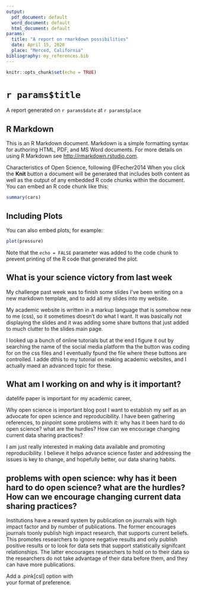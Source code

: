 ```yaml
---
output:
  pdf_document: default
  word_document: default
  html_document: default
params:
  title: "A report on rmarkdown possibilities"
  date: April 15, 2020
  place: "Merced, California"
bibliography: my_references.bib
---
```


```r
knitr::opts_chunk$set(echo = TRUE)
```
# `r params$title`

A report generated on `r params$date` at `r params$place`

## R Markdown

This is an R Markdown document. Markdown is a simple formatting syntax for authoring HTML, PDF, and MS Word documents. For more details on using R Markdown see <http://rmarkdown.rstudio.com>.

Characteristics of Open Science, following @Fecher2014
When you click the **Knit** button a document will be generated that includes both content as well as the output of any embedded R code chunks within the document. You can embed an R code chunk like this:

```r
summary(cars)
```

## Including Plots

You can also embed plots, for example:

```r
plot(pressure)
```

Note that the `echo = FALSE` parameter was added to the code chunk to prevent printing of the R code that generated the plot.

## What is your science victory from last week
My challenge past week was to finish some slides I've been writing on a new markdown template, and to add all my slides into my website.

My academic website is written in a markup language that is somehow new to me (css), so it sometimes doesn't do what I want. It was basically not displaying the slides and it was adding some share buttons that just added to much clutter to the slides main page.

I looked up a bunch of online tutorials but at the end I figure it out by searching the name of the social media platform tha the button was coding for on the css files and I eventually fpund the file where these buttons are controlled. I adde dthis to my tutorial on making academic websites, and I actually maed an advanced topic for these.

## What am I working on and why is it important?
datelife paper is important for my academic career, 

Why open science is important blog post
I want to establish my self as an advocate for open science and reproducibility. I have been gathering references, to pinpoint some problems with it: why has it been hard to do open science? what are the hurdles? How can we encourage changing current data sharing practices?

I am just really interested in making data available and promoting reproducibility. I believe it helps advance science faster and addressing the issues is key to change, and hopefully better, our data sharing habits.

## problems with open science: why has it been hard to do open science? what are the hurdles? How can we encourage changing current data sharing practices?

Institutions have a reward system by publication on journals with high impact factor and by number of publications. The former encourages journals toonly publish high impact research, that supports current beliefs. This promotes researchers to ignore negative results and only publish positive results or to look for data sets that support statistically signifcant relationships. The latter encourages researchers to hold on to their data so the researchers do not take advantage of their data before them, and they can have more publications. 

Add a .pink[csl] option with <br/> your format of preference.

